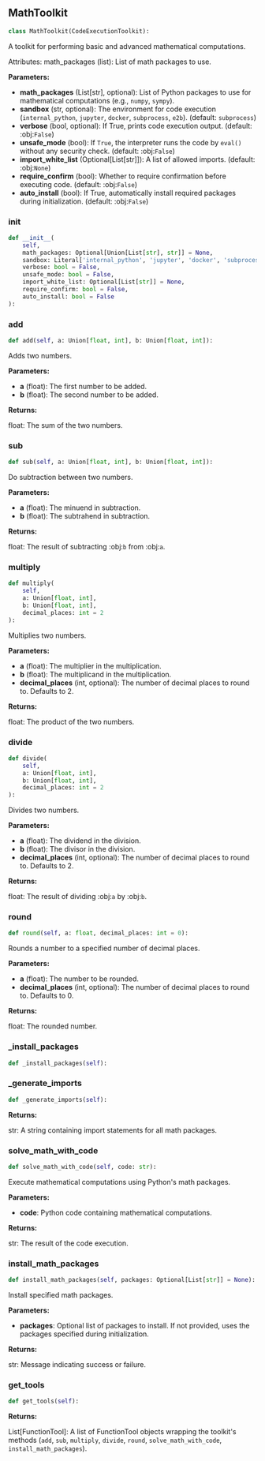 <a id="camel.toolkits.math_toolkit"></a>

<a id="camel.toolkits.math_toolkit.MathToolkit"></a>

## MathToolkit

```python
class MathToolkit(CodeExecutionToolkit):
```

A toolkit for performing basic and advanced mathematical computations.

Attributes:
math_packages (list): List of math packages to use.

**Parameters:**

- **math_packages** (List[str], optional): List of Python packages to use for mathematical computations (e.g., `numpy`, `sympy`).
- **sandbox** (str, optional): The environment for code execution (`internal_python`, `jupyter`, `docker`, `subprocess`, `e2b`). (default: `subprocess`)
- **verbose** (bool, optional): If True, prints code execution output. (default: :obj:`False`)
- **unsafe_mode** (bool): If `True`, the interpreter runs the code by `eval()` without any security check. (default: :obj:`False`)
- **import_white_list** (Optional[List[str]]): A list of allowed imports. (default: :obj:`None`)
- **require_confirm** (bool): Whether to require confirmation before executing code. (default: :obj:`False`)
- **auto_install** (bool): If True, automatically install required packages during initialization. (default: :obj:`False`)

<a id="camel.toolkits.math_toolkit.MathToolkit.__init__"></a>

### __init__

```python
def __init__(
    self,
    math_packages: Optional[Union[List[str], str]] = None,
    sandbox: Literal['internal_python', 'jupyter', 'docker', 'subprocess', 'e2b'] = 'subprocess',
    verbose: bool = False,
    unsafe_mode: bool = False,
    import_white_list: Optional[List[str]] = None,
    require_confirm: bool = False,
    auto_install: bool = False
):
```

<a id="camel.toolkits.math_toolkit.MathToolkit.add"></a>

### add

```python
def add(self, a: Union[float, int], b: Union[float, int]):
```

Adds two numbers.

**Parameters:**

- **a** (float): The first number to be added.
- **b** (float): The second number to be added.

**Returns:**

  float: The sum of the two numbers.

<a id="camel.toolkits.math_toolkit.MathToolkit.sub"></a>

### sub

```python
def sub(self, a: Union[float, int], b: Union[float, int]):
```

Do subtraction between two numbers.

**Parameters:**

- **a** (float): The minuend in subtraction.
- **b** (float): The subtrahend in subtraction.

**Returns:**

  float: The result of subtracting :obj:`b` from :obj:`a`.

<a id="camel.toolkits.math_toolkit.MathToolkit.multiply"></a>

### multiply

```python
def multiply(
    self,
    a: Union[float, int],
    b: Union[float, int],
    decimal_places: int = 2
):
```

Multiplies two numbers.

**Parameters:**

- **a** (float): The multiplier in the multiplication.
- **b** (float): The multiplicand in the multiplication.
- **decimal_places** (int, optional): The number of decimal places to round to. Defaults to 2.

**Returns:**

  float: The product of the two numbers.

<a id="camel.toolkits.math_toolkit.MathToolkit.divide"></a>

### divide

```python
def divide(
    self,
    a: Union[float, int],
    b: Union[float, int],
    decimal_places: int = 2
):
```

Divides two numbers.

**Parameters:**

- **a** (float): The dividend in the division.
- **b** (float): The divisor in the division.
- **decimal_places** (int, optional): The number of decimal places to round to. Defaults to 2.

**Returns:**

  float: The result of dividing :obj:`a` by :obj:`b`.

<a id="camel.toolkits.math_toolkit.MathToolkit.round"></a>

### round

```python
def round(self, a: float, decimal_places: int = 0):
```

Rounds a number to a specified number of decimal places.

**Parameters:**

- **a** (float): The number to be rounded.
- **decimal_places** (int, optional): The number of decimal places to round to. Defaults to 0.

**Returns:**

  float: The rounded number.

<a id="camel.toolkits.math_toolkit.MathToolkit._install_packages"></a>

### _install_packages

```python
def _install_packages(self):
```

<a id="camel.toolkits.math_toolkit.MathToolkit._generate_imports"></a>

### _generate_imports

```python
def _generate_imports(self):
```

**Returns:**

  str: A string containing import statements for all math packages.

<a id="camel.toolkits.math_toolkit.MathToolkit.solve_math_with_code"></a>

### solve_math_with_code

```python
def solve_math_with_code(self, code: str):
```

Execute mathematical computations using Python's math packages.

**Parameters:**

- **code**: Python code containing mathematical computations.

**Returns:**

  str: The result of the code execution.

<a id="camel.toolkits.math_toolkit.MathToolkit.install_math_packages"></a>

### install_math_packages

```python
def install_math_packages(self, packages: Optional[List[str]] = None):
```

Install specified math packages.

**Parameters:**

- **packages**: Optional list of packages to install. If not provided, uses the packages specified during initialization.

**Returns:**

  str: Message indicating success or failure.

<a id="camel.toolkits.math_toolkit.MathToolkit.get_tools"></a>

### get_tools

```python
def get_tools(self):
```

**Returns:**

  List[FunctionTool]: A list of FunctionTool objects wrapping the
toolkit's methods (`add`, `sub`, `multiply`, `divide`, `round`,
`solve_math_with_code`, `install_math_packages`).
